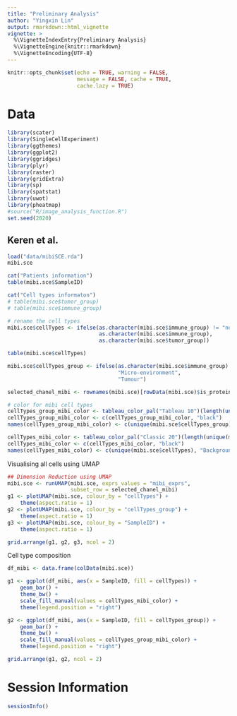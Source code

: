 ```yaml
---
title: "Preliminary Analysis"
author: "Yingxin Lin"
output: rmarkdown::html_vignette
vignette: >
  %\VignetteIndexEntry{Preliminary Analysis}
  %\VignetteEngine{knitr::rmarkdown}
  %\VignetteEncoding{UTF-8}
---
```

  
  
```r
knitr::opts_chunk$set(echo = TRUE, warning = FALSE, 
                      message = FALSE, cache = TRUE, 
                      cache.lazy = TRUE)
```


# Data 

```r
library(scater)
library(SingleCellExperiment)
library(ggthemes)
library(ggplot2)
library(ggridges)
library(plyr)
library(raster)
library(gridExtra)
library(sp)
library(spatstat)
library(uwot)
library(pheatmap)
#source("R/image_analysis_function.R")
set.seed(2020)
```


## Keren et al. 


```r
load("data/mibiSCE.rda")
mibi.sce
```


```r
cat("Patients information")
table(mibi.sce$SampleID)

cat("Cell types informaton")
# table(mibi.sce$tumor_group)
# table(mibi.sce$immune_group)

# rename the cell types
mibi.sce$cellTypes <- ifelse(as.character(mibi.sce$immune_group) != "not immune",
                             as.character(mibi.sce$immune_group),
                             as.character(mibi.sce$tumor_group))

table(mibi.sce$cellTypes)

mibi.sce$cellTypes_group <- ifelse(as.character(mibi.sce$immune_group) != "not immune",
                                   "Micro-environment",
                                   "Tumour")

selected_chanel_mibi <- rownames(mibi.sce)[rowData(mibi.sce)$is_protein == 1]

```


```r
# color for mibi cell types
cellTypes_group_mibi_color <- tableau_color_pal("Tableau 10")(length(unique(mibi.sce$cellTypes_group)))
cellTypes_group_mibi_color <- c(cellTypes_group_mibi_color, "black")
names(cellTypes_group_mibi_color) <- c(unique(mibi.sce$cellTypes_group), "Background")

cellTypes_mibi_color <- tableau_color_pal("Classic 20")(length(unique(mibi.sce$cellTypes)))
cellTypes_mibi_color <- c(cellTypes_mibi_color, "black")
names(cellTypes_mibi_color) <- c(unique(mibi.sce$cellTypes), "Background")
```



Visualising all cells using UMAP

```r
## Dimension Reduction using UMAP
mibi.sce <- runUMAP(mibi.sce, exprs_values = "mibi_exprs", 
                    subset_row = selected_chanel_mibi)
g1 <- plotUMAP(mibi.sce, colour_by = "cellTypes") +
    theme(aspect.ratio = 1)
g2 <- plotUMAP(mibi.sce, colour_by = "cellTypes_group") +
    theme(aspect.ratio = 1)
g3 <- plotUMAP(mibi.sce, colour_by = "SampleID") +
    theme(aspect.ratio = 1)

grid.arrange(g1, g2, g3, ncol = 2)
```



Cell type composition 

```r
df_mibi <- data.frame(colData(mibi.sce))

g1 <- ggplot(df_mibi, aes(x = SampleID, fill = cellTypes)) +
    geom_bar() +
    theme_bw() +
    scale_fill_manual(values = cellTypes_mibi_color) +
    theme(legend.position = "right")

g2 <- ggplot(df_mibi, aes(x = SampleID, fill = cellTypes_group)) +
    geom_bar() +
    theme_bw() +
    scale_fill_manual(values = cellTypes_group_mibi_color) +
    theme(legend.position = "right")

grid.arrange(g1, g2, ncol = 2)
```


<!-- ## Jackson et al. -->

<!-- ```{r eval = FALSE} -->
<!-- source("basel_preprocessing.R") -->
<!-- ``` -->

<!-- ```{r} -->
<!-- sc_mat <- readRDS("data/basel_sc_mat.rds") -->
<!-- pg <- readRDS("data/basel_pg.rds") -->
<!-- meta <- readRDS("data/basel_meta.rds") -->
<!-- selected_chanel <- readRDS("data/basel_selected_chanel.rds") -->
<!-- dim(sc_mat) -->


<!-- sc_mat_norm <- apply(sc_mat, 2, scale) -->
<!-- ``` -->


<!-- ```{r eval = FALSE} -->
<!-- umap <- uwot::umap(sc_mat_norm[, selected_chanel]) -->
<!-- saveRDS(umap, file = "data/basel_umap.rds") -->
<!-- ``` -->


<!-- ```{r} -->
<!-- # color for mibi cell types -->

<!-- cellTypes_basel_color <- sort(c(tableau_color_pal("Classic 20")(20), -->
<!--                                 tableau_color_pal("Summer")(5))) -->
<!-- cellTypes_basel_color <- c(cellTypes_basel_color, "black") -->
<!-- names(cellTypes_basel_color) <- c(unique(pg$cluster_name), "Background") -->
<!-- ``` -->


<!-- Visualising all cells using UMAP -->

<!-- ```{r fig.height=8} -->
<!-- basel_umap <- readRDS("data/basel_umap.rds") -->
<!-- library(scattermore) -->

<!-- pg$UMAP1 <- basel_umap[, 1] -->
<!-- pg$UMAP2 <- basel_umap[, 2] -->
<!-- g1 <- ggplot(pg, aes(x = UMAP1, y = UMAP2, color = cluster_name)) +  -->
<!--   geom_scattermore() + -->
<!--   theme_bw() + -->
<!--   theme(aspect.ratio = 1) + -->
<!--   scale_color_manual(values = cellTypes_basel_color) + -->
<!--   labs(color = "Cell Type") -->
<!-- g1 -->

<!-- g2 <- ggplot(pg, aes(x = UMAP1, y = UMAP2, color = cluster_type)) +  -->
<!--   geom_scattermore() + -->
<!--   theme_bw() + -->
<!--   theme(aspect.ratio = 1) + -->
<!--   scale_color_tableau() + -->
<!--   labs(color = "Cell Type") -->
<!-- g2 -->
<!-- ``` -->


<!-- Cell type composition  -->

<!-- ```{r fig.height=8} -->
<!-- df_basel <- data.frame(pg) -->

<!-- g1 <- ggplot(df_basel, aes(x = core, fill = cluster_name)) + -->
<!--   geom_bar() + -->
<!--   theme_bw() + -->
<!--   scale_fill_manual(values = cellTypes_basel_color) + -->
<!--   theme(legend.position = "right", -->
<!--         axis.text.x = element_blank()) -->
<!-- g1 -->

<!-- g2 <- ggplot(df_basel, aes(x = core, fill = cluster_type)) + -->
<!--   geom_bar() + -->
<!--   theme_bw() + -->
<!--   scale_fill_tableau() + -->
<!--   theme(legend.position = "right", -->
<!--         axis.text.x = element_blank()) -->
<!-- g2 -->
<!-- ``` -->



<!-- # Overlapped features between two datasets -->

<!-- ```{r} -->
<!-- # intersect(colnames(sc_mat), rownames(mibi.sce)) -->
<!-- # colnames(sc_mat)[!colnames(sc_mat) %in% rownames(mibi.sce)] -->
<!-- rownames(mibi.sce)[!rownames(mibi.sce) %in% colnames(sc_mat)] -->
<!-- rownames(mibi.sce)[rownames(mibi.sce) == "phospho-S6"] <- "pS6" -->
<!-- rownames(mibi.sce)[rownames(mibi.sce) == "CD31"] <- "vWF" -->
<!-- rownames(mibi.sce)[rownames(mibi.sce) == "Pan-Keratin"] <- "panCK" -->
<!-- common_anti <- intersect(colnames(sc_mat), rownames(mibi.sce)) -->
<!-- cat("Common protein between two datasets") -->
<!-- common_anti -->
<!-- length(common_anti)  -->
<!-- ``` -->

<!-- ```{r} -->
<!-- mibi_exprs <- assay(mibi.sce, "mibi_exprs") -->
<!-- mibi_exprs_common <- mibi_exprs[common_anti, ] -->
<!-- sc_mat_common <- t(sc_mat_norm[, common_anti]) -->
<!-- ``` -->



<!-- ```{r eval = FALSE} -->
<!-- umap_common <- uwot::umap(t(sc_mat_common)) -->
<!-- saveRDS(umap_common, file = "../../sc-targeted-proteomics/output/basel_umap_common.rds") -->

<!-- umap_mibi_common <- uwot::umap(t(mibi_exprs_common)) -->
<!-- saveRDS(umap_mibi_common, file = "../../sc-targeted-proteomics/output/mibi_umap_common.rds") -->
<!-- ``` -->


<!-- ```{r} -->
<!-- basel_umap_common <- readRDS("../../sc-targeted-proteomics/output/basel_umap_common.rds") -->

<!-- pg$UMAP1_common <- basel_umap_common[, 1] -->
<!-- pg$UMAP2_common <- basel_umap_common[, 2] -->
<!-- g1 <- ggplot(pg, aes(x = UMAP1_common, y = UMAP2_common, color = cluster_name)) +  -->
<!--   geom_scattermore() + -->
<!--   theme_bw() + -->
<!--   theme(aspect.ratio = 1) + -->
<!--   scale_color_manual(values = cellTypes_basel_color) + -->
<!--   labs(color = "Cell Type") -->
<!-- g1 -->

<!-- g2 <- ggplot(pg, aes(x = UMAP1_common, y = UMAP2_common, color = cluster_type)) +  -->
<!--   geom_scattermore() + -->
<!--   theme_bw() + -->
<!--   theme(aspect.ratio = 1) + -->
<!--   scale_color_tableau() + -->
<!--   labs(color = "Cell Type") -->

<!-- g2 -->
<!-- ``` -->



<!-- ```{r} -->
<!-- mibi_umap_common <- readRDS("../../sc-targeted-proteomics/output/mibi_umap_common.rds") -->

<!-- df_mibi$UMAP1_common <- mibi_umap_common[, 1] -->
<!-- df_mibi$UMAP2_common <- mibi_umap_common[, 2] -->
<!-- g1 <- ggplot(df_mibi, aes(x = UMAP1_common, y = UMAP2_common, color = cellTypes)) +  -->
<!--   geom_scattermore() + -->
<!--   theme_bw() + -->
<!--   theme(aspect.ratio = 1) + -->
<!--   scale_color_manual(values = cellTypes_mibi_color) + -->
<!--   labs(color = "Cell Type") -->
<!-- g1 -->

<!-- g2 <- ggplot(df_mibi, aes(x = UMAP1_common, y = UMAP2_common, color = cellTypes_group)) +  -->
<!--   geom_scattermore() + -->
<!--   theme_bw() + -->
<!--   theme(aspect.ratio = 1) + -->
<!--   scale_color_tableau() + -->
<!--   labs(color = "Cell Type") -->

<!-- g2 -->
<!-- ``` -->



# Session Information

```r
sessionInfo()
```




